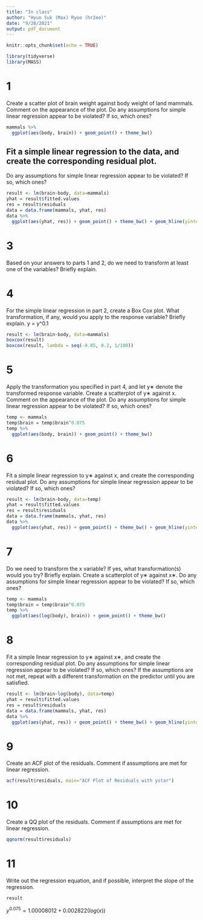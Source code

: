```yaml
---
title: "In class"
author: "Hyun Suk (Max) Ryoo (hr2ee)"
date: "9/28/2021"
output: pdf_document
---
```


```r
knitr::opts_chunk$set(echo = TRUE)
```


```r
library(tidyverse)
library(MASS)
```

# 1
Create a scatter plot of brain weight against body weight of land mammals. Comment
on the appearance of the plot. Do any assumptions for simple linear regression appear
to be violated? If so, which ones?
```r
mammals %>%
  ggplot(aes(body, brain)) + geom_point() + theme_bw()
```

## Fit a simple linear regression to the data, and create the corresponding residual plot.
Do any assumptions for simple linear regression appear to be violated? If so, which
ones?
```r
result <- lm(brain~body, data=mammals)
yhat = result$fitted.values
res = result$residuals
data = data.frame(mammals, yhat, res)
data %>%
  ggplot(aes(yhat, res)) + geom_point() + theme_bw() + geom_hline(yintercept=0, color="red")
```

# 3 
Based on your answers to parts 1 and 2, do we need to transform at least one of the
variables? Briefly explain.

# 4
For the simple linear regression in part 2, create a Box Cox plot. What transformation,
if any, would you apply to the response variable? Briefly explain.
y = y^0.1
```r
result <- lm(brain~body, data=mammals)
boxcox(result)
boxcox(result, lambda = seq(-0.05, 0.2, 1/100))
```
# 5
Apply the transformation you specified in part 4, and let y∗ denote the transformed
response variable. Create a scatterplot of y∗ against x. Comment on the appearance
of the plot. Do any assumptions for simple linear regression appear to be violated? If
so, which ones?

```r
temp <- mammals
temp$brain = temp$brain^0.075
temp %>%
  ggplot(aes(body, brain)) + geom_point() + theme_bw()
```

# 6
Fit a simple linear regression to y∗ against x, and create the corresponding residual
plot. Do any assumptions for simple linear regression appear to be violated? If so,
which ones?

```r
result <- lm(brain~body, data=temp)
yhat = result$fitted.values
res = result$residuals
data = data.frame(mammals, yhat, res)
data %>%
  ggplot(aes(yhat, res)) + geom_point() + theme_bw() + geom_hline(yintercept=0, color="red")
```

# 7
Do we need to transform the x variable? If yes, what transformation(s) would you try?
Briefly explain. Create a scatterplot of y∗ against x∗. Do any assumptions for simple
linear regression appear to be violated? If so, which ones?

```r
temp <- mammals
temp$brain = temp$brain^0.075
temp %>%
  ggplot(aes(log(body), brain)) + geom_point() + theme_bw()
```

# 8
Fit a simple linear regression to y∗ against x∗, and create the corresponding residual
plot. Do any assumptions for simple linear regression appear to be violated? If so,
which ones? If the assumptions are not met, repeat with a different transformation on
the predictor until you are satisfied.

```r
result <- lm(brain~log(body), data=temp)
yhat = result$fitted.values
res = result$residuals
data = data.frame(mammals, yhat, res)
data %>%
  ggplot(aes(yhat, res)) + geom_point() + theme_bw() + geom_hline(yintercept=0, color="red")

```

# 9
Create an ACF plot of the residuals. Comment if assumptions are met for linear
regression.
```r
acf(result$residuals, main="ACF Plot of Residuals with ystar")
```


# 10
Create a QQ plot of the residuals. Comment if assumptions are met for linear regression.
```r
qqnorm(result$residuals)
```


# 11
Write out the regression equation, and if possible, interpret the slope of the regression.
```r
result
```

$y^{0.075} = 1.00008012 + 0.002822(log(x))$
